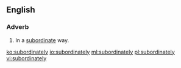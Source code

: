 ==English==

===Adverb===
{{en-adv}}

# In a [[subordinate]] way.

[[ko:subordinately]]
[[io:subordinately]]
[[ml:subordinately]]
[[pl:subordinately]]
[[vi:subordinately]]